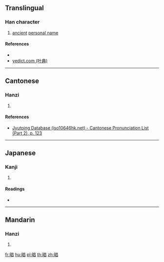 ==Translingual==

===Han character===
{{Han char|rn=72|rad=日|as=08|sn=12|four=|canj=AAA,XAAA|ids=⿰日昌}}

# [[ancient]] [[personal name]]

====References====
* {{Han ref|kx=0497.311|dkj=14001|hdz=21518.090|uh=667F|ud=26239}}
* [http://yedict.com/htm/66/667F.htm yedict.com (叶典)]

----

==Cantonese==

===Hanzi===
{{yue-hanzi|jyut=[[coeng1]]|y=cheung1}}

# {{defn|lang=yue|sort=日08}}

====References====
* [http://www.iso10646hk.net/jp/document/download.jsp Jyutping Database (iso10646hk.net) - Cantonese Pronunciation List (Part 2), p. 123]

----

==Japanese==

===Kanji===
{{ja-kanji|grade=|rs=日08}}

# {{defn|lang=ja|sort=日08}}

====Readings====
* {{ja-readings|on=[[しょう]] (shō)|kun=}}

----

==Mandarin==

===Hanzi===
{{cmn-hanzi|pin=[[chāng]] ([[chang1]])|wg=ch'ang<sup>1</sup>}}

# {{defn|lang=cmn|sort=日08}}

[[fr:晿]]
[[hu:晿]]
[[pl:晿]]
[[th:晿]]
[[zh:晿]]